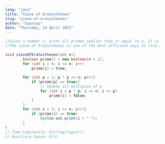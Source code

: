 ```yaml
---
lang: "java"
title: "Sieve of Eratosthenes"
slug: "sieve-of-eratosthenes"
author: "Swaroop"
date: "Thursday, 14 April 2022"
---
```

```java
//Given a number n, print all primes smaller than or equal to n. It is also given that n is a small number. 
//The sieve of Eratosthenes is one of the most efficient ways to find all primes smaller than n when n is smaller than 10 million or so

void sieveOfEratosthenes(int n){
        boolean prime[] = new boolean[n + 1];
        for (int i = 0; i <= n; i++)
            prime[i] = true;
 
        for (int p = 2; p * p <= n; p++){
            if (prime[p] == true){
                // Update all multiples of p
                for (int i = p * p; i <= n; i += p)
                    prime[i] = false;
            }
        }
        for (int i = 2; i <= n; i++){
            if (prime[i] == true)
                System.out.print(i + " ");
        }
}
// Time Complexity: O(n*log(log(n)))
// Auxiliary Space: O(n)

```